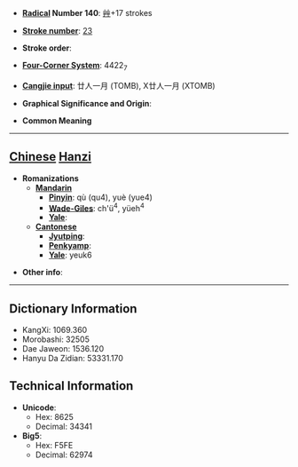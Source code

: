 * '''[[Wiktionary:Chinese radical index| Radical]] Number 140''': [[Wiktionary:Chinese radical index 艸|艸]]+17 strokes

* '''[[Wiktionary:Chinese total strokes index|Stroke number]]''': [[Wiktionary:Chinese total strokes index 23|23]]

* '''Stroke order''': 

* '''[[Wiktionary:Chinese four corner index|Four-Corner System]]''': 4422<sub>7</sub>

* '''[[Wiktionary:Chinese Cangjie index|Cangjie input]]''': 廿人一月 (TOMB), X廿人一月 (XTOMB)

* '''Graphical Significance and Origin''': 

* '''Common Meaning'''

----

== [[Chinese]] [[Hanzi]] ==

* '''Romanizations'''
** '''[[Mandarin]]'''
*** '''[[Pinyin]]''': qù (qu4), yuè (yue4)
*** '''[[Wade-Giles]]''': ch'ü<sup>4</sup>, yüeh<sup>4</sup>
*** '''[[Yale]]''': 
** '''[[Cantonese]]'''
*** '''[[Jyutping]]''':
*** '''[[Penkyamp]]''': 
*** '''[[Yale]]''': yeuk6

* '''Other info''': 

----

== Dictionary Information ==

* KangXi: 1069.360
* Morobashi: 32505
* Dae Jaweon: 1536.120
* Hanyu Da Zidian: 53331.170

== Technical Information ==

* '''Unicode''':
** Hex: 8625
** Decimal: 34341
* '''Big5''':
** Hex: F5FE
** Decimal: 62974